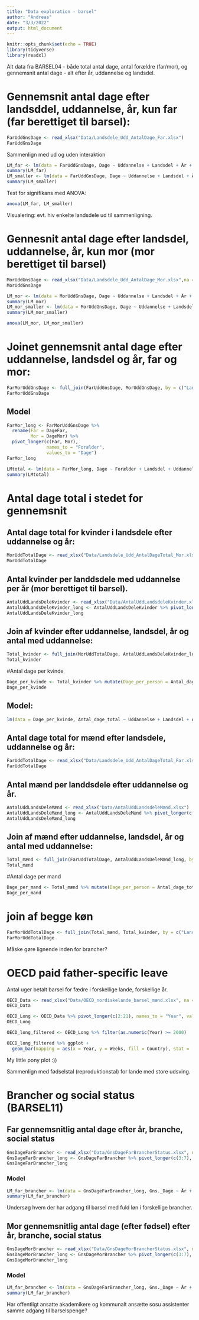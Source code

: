 ```yaml
---
title: "Data exploration - barsel"
author: "Andreas"
date: "3/3/2022"
output: html_document
---
```


```r
knitr::opts_chunk$set(echo = TRUE)
library(tidyverse)
library(readxl)
```

Alt data fra BARSEL04 - både total antal dage, antal forældre (far/mor), og gennemsnit antal dage - alt efter år, uddannelse og landsdel. 

# Gennemsnit antal dage efter landsddel, uddannelse, år, kun far (far berettiget til barsel):
```r
FarUddGnsDage <- read_xlsx("Data/Landsdele_Udd_AntalDage_Far.xlsx")
FarUddGnsDage
```
Sammenlign med ud og uden interaktion
```r
LM_far <- lm(data = FarUddGnsDage, Dage ~ Uddannelse + Landsdel + År + Uddannelse*Landsdel)
summary(LM_far)
LM_smaller <- lm(data = FarUddGnsDage, Dage ~ Uddannelse + Landsdel + År)
summary(LM_smaller)
```
Test for signifikans med ANOVA:

```r
anova(LM_far, LM_smaller)
```

Visualering: evt. hiv enkelte landsdele ud til sammenligning.


# Gennesnit antal dage efter landsdel, uddannelse, år, kun mor (mor berettiget til barsel)
```r
MorUddGnsDage <- read_xlsx("Data/Landsdele_Udd_AntalDage_Mor.xlsx",na = '..')
MorUddGnsDage
```

```r
LM_mor <- lm(data = MorUddGnsDage, Dage ~ Uddannelse + Landsdel + År + Uddannelse*Landsdel)
summary(LM_mor)
LM_mor_smaller <- lm(data = MorUddGnsDage, Dage ~ Uddannelse + Landsdel + År)
summary(LM_mor_smaller)
```
```r
anova(LM_mor, LM_mor_smaller)
```

# Joinet gennemsnit antal dage efter uddannelse, landsdel og år, far og mor:

```r
FarMorUddGnsDage <- full_join(FarUddGnsDage, MorUddGnsDage, by = c("Landsdel", "Uddannelse", "År"), suffix = c("Far", "Mor"))
FarMorUddGnsDage
```
## Model
```r
FarMor_long <- FarMorUddGnsDage %>% 
  rename(Far = DageFar,
         Mor = DageMor) %>% 
  pivot_longer(c(Far, Mor), 
               names_to = "Forælder", 
               values_to = "Dage")
FarMor_long
```


```r
LMtotal <- lm(data = FarMor_long, Dage ~ Forælder + Landsdel + Uddannelse + Uddannelse*Landsdel + Uddannelse*Forælder)
summary(LMtotal)
```

# Antal dage total i stedet for gennemsnit

## Antal dage total for kvinder i landsdele efter uddannelse og år:
```r
MorUddTotalDage <- read_xlsx("Data/Landsdele_Udd_AntalDageTotal_Mor.xlsx", na = '..')
MorUddTotalDage
```
## Antal kvinder per landdsdele med uddannelse per år (mor berettiget til barsel). 

```r
AntalUddLandsDeleKvinder <- read_xlsx("Data/AntalUddLandsdeleKvinder.xlsx", na = '..')
AntalUddLandsDeleKvinder_long <- AntalUddLandsDeleKvinder %>% pivot_longer(c(3:7), names_to = "År", values_to = "Antal_med_udd.")
AntalUddLandsDeleKvinder_long
```
## Join af kvinder efter uddannelse, landsdel, år og antal med uddannelse:

```r
Total_kvinder <- full_join(MorUddTotalDage, AntalUddLandsDeleKvinder_long, by = c("Uddannelse", "Landsdel", "År"))
Total_kvinder
```
#Antal dage per kvinde
```r
Dage_per_kvinde <- Total_kvinder %>% mutate(Dage_per_person = Antal_dage_total/Antal_med_udd.)
Dage_per_kvinde
```

## Model:
```r
lm(data = Dage_per_kvinde, Antal_dage_total ~ Uddannelse + Landsdel + Antal_med_udd. + Uddannelse*Landsdel) %>% summary()
```


## Antal dage total for mænd efter landsdele, uddannelse og år:
```r
FarUddTotalDage <- read_xlsx("Data/Landsdele_Udd_AntalDageTotal_Far.xlsx", na = '..')
FarUddTotalDage
```


## Antal mænd per landdsdele efter uddannelse og år. 
```r
AntalUddLandsDeleMænd <- read_xlsx("Data/AntalUddLandsdeleMænd.xlsx")
AntalUddLandsDeleMænd_long <- AntalUddLandsDeleMænd %>% pivot_longer(c(3:7), names_to = "År", values_to = "Antal_med_udd.")
AntalUddLandsDeleMænd_long
```
## Join af mænd efter uddannelse, landsdel, år og antal med uddannelse:
```r
Total_mænd <- full_join(FarUddTotalDage, AntalUddLandsDeleMænd_long, by = c("Uddannelse", "Landsdel", "År"))
Total_mænd
```
#Antal dage per mand
```r
Dage_per_mand <- Total_mænd %>% mutate(Dage_per_person = Antal_dage_total/Antal_med_udd.)
Dage_per_mand
```



# join af begge køn
```r
FarMorUddTotalDage <- full_join(Total_mænd, Total_kvinder, by = c("Landsdel", "Uddannelse", "År"), suffix = c("_Far", "_Mor")) 
FarMorUddTotalDage
```

Måske gøre lignende inden for brancher?


# OECD paid father-specific leave
Antal uger betalt barsel for fædre i forskellige lande, forskellige år.

```r
OECD_Data <- read_xlsx("Data/OECD_nordiskelande_barsel_mænd.xlsx", na = "..")
OECD_Data 
```

```r
OECD_Long <- OECD_Data %>% pivot_longer(c(2:21), names_to = "Year", values_to = "Weeks")
OECD_Long
```

```r
OECD_long_filtered <- OECD_Long %>% filter(as.numeric(Year) >= 2000)
```


```r
OECD_long_filtered %>% ggplot +
  geom_bar(mapping = aes(x = Year, y = Weeks, fill = Country), stat = 'Identity', position = 'dodge')
```
My little pony plot :))

Sammenlign med fødselstal (reproduktionstal) for lande med store udsving.


# Brancher og social status (BARSEL11)

## Far gennemsnitlig antal dage efter år, branche, social status
```r
GnsDageFarBrancher <- read_xlsx("Data/GnsDageFarBrancherStatus.xlsx", na = '..')
GnsDageFarBrancher_long <- GnsDageFarBrancher %>% pivot_longer(c(3:7), names_to = "År", values_to = "Gns._Dage")
GnsDageFarBrancher_long
```
### Model
```r
LM_far_brancher <- lm(data = GnsDageFarBrancher_long, Gns._Dage ~ År + Branche + Social_status + Branche*Social_status)
summary(LM_far_brancher)
```
Undersøg hvem der har adgang til barsel med fuld løn i forskellige brancher.


## Mor gennemsnitlig antal dage (efter fødsel) efter år, branche, social status
```r
GnsDageMorBrancher <- read_xlsx("Data/GnsDageMorBrancherStatus.xlsx", na = '..')
GnsDageMorBrancher_long <- GnsDageMorBrancher %>% pivot_longer(c(3:7), names_to = "År", values_to = "Gns._Dage")
GnsDageMorBrancher_long
```

### Model
```r
LM_far_brancher <- lm(data = GnsDageFarBrancher_long, Gns._Dage ~ År + Branche + Social_status + Branche*Social_status)
summary(LM_far_brancher)
```

Har offentligt ansatte akademikere og kommunalt ansætte sosu assistenter samme adgang til barselspenge? 

